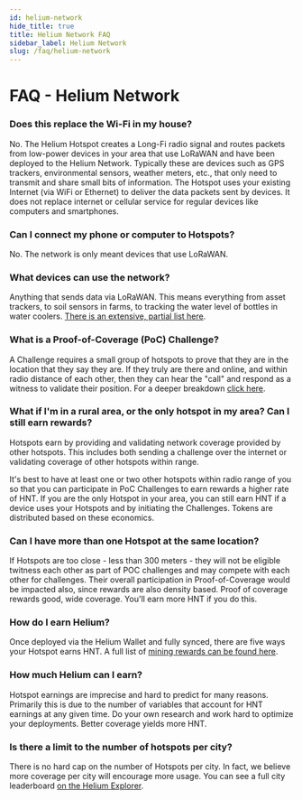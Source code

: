 ```yaml
---
id: helium-network 
hide_title: true
title: Helium Network FAQ
sidebar_label: Helium Network
slug: /faq/helium-network
---
```


# FAQ - Helium Network

### Does this replace the Wi-Fi in my house?
No. The Helium Hotspot creates a Long-Fi radio signal and routes packets from low-power devices in your area that use LoRaWAN and have been deployed to the Helium Network. Typically these are devices such as GPS trackers, environmental sensors, weather meters, etc., that only need to transmit and share small bits of information. The Hotspot uses your existing Internet (via WiFi or Ethernet) to deliver the data packets sent by devices.  It does not replace internet or cellular service for regular devices like computers and smartphones.
 
### Can I connect my phone or computer to Hotspots?
No. The network is only meant devices that use LoRaWAN.
  
### What devices can use the network?
Anything that sends data via LoRaWAN. This means everything from asset trackers, to soil sensors in farms, to tracking the water level of bottles in water coolers. [There is an extensive, partial list here](/use-the-network/devices). 
  
### What is a Proof-of-Coverage (PoC) Challenge?
A Challenge requires a small group of hotspots to prove that they are in the location that they say they are.  If they truly are there and online, and within radio distance of each other, then they can hear the "call" and respond as a witness to validate their position.  For a deeper breakdown [click here](/blockchain/proof-of-coverage/#proof-of-coverage).

### What if I'm in a rural area, or the only hotspot in my area?  Can I still earn rewards?
Hotspots earn by providing and validating network coverage provided by other hotspots. This includes both sending a challenge over the internet or validating coverage of other hotspots within range. 
 
It's best to have at least one or two other hotspots within radio range of you so that you can participate in PoC Challenges to earn rewards a higher rate of HNT.  If you are the only Hotspot in your area, you can still earn HNT if a device uses your Hotspots and by initiating the Challenges.  Tokens are distributed based on these economics.
 
### Can I have more than one Hotspot at the same location?
If Hotspots are too close - less than 300 meters - they will not be eligible twitness each other as part of POC challenges and may compete with each other for challenges. Their overall participation in Proof-of-Coverage would be impacted also, since rewards are also density based.  Proof of coverage rewards good, wide coverage. You'll earn more HNT if you do this. 
 
### How do I earn Helium?
Once deployed via the Helium Wallet and fully synced, there are five ways your Hotspot earns HNT.  A full list of [mining rewards can be found here](/blockchain/mining). 
 
 
  
### How much Helium can I earn?
Hotspot earnings are imprecise and hard to predict for many reasons. Primarily this is due to the number of variables that account for HNT earnings at any given time. Do your own research and work hard to optimize your deployments. Better coverage yields more HNT.

 
### Is there a limit to the number of hotspots per city?
There is no hard cap on the number of Hotspots per city. In fact, we believe more coverage per city will encourage more usage.  You can see a full city leaderboard [on the Helium Explorer](https://explorer.helium.com/hotspots).
 
